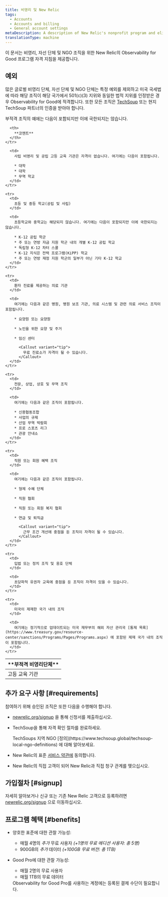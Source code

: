 ```yaml
---
title: 비영리 및 New Relic
tags:
  - Accounts
  - Accounts and billing
  - General account settings
metaDescription: A description of New Relic's nonprofit program and eligibility requirements.
translationType: machine
---
```


이 문서는 비영리, 자선 단체 및 NGO 조직을 위한 New Relic의 Observability for Good 프로그램 자격 지침을 제공합니다.

## 예외

많은 글로벌 비영리 단체, 자선 단체 및 NGO 단체는 특정 예외를 제외하고 미국 국세법에 따라 해당 조직이 해당 국가에서 501(c)(3) 지위와 동일한 법적 지위를 인정받은 경우 Observability for Good에 적격합니다. 또한 모든 조직은 [TechSoup](https://www.techsoup.global/techsoup-local-ngo-definitions) 또는 현지 TechSoup 파트너의 인증을 받아야 합니다.

부적격 조직의 예에는 다음이 포함되지만 이에 국한되지는 않습니다.

<table>
  <thead>
    <tr>
      <th style={{ width: "200px" }}>
        **부적격 비영리단체**
      </th>

      <th>
        **코멘트**
      </th>
    </tr>
  </thead>

  <tbody>
    <tr>
      <td>
        고등 교육 기관
      </td>

      <td>
        사립 비영리 및 공립 고등 교육 기관은 자격이 없습니다. 여기에는 다음이 포함됩니다.

        * 대학
        * 대학
        * 무역 학교
      </td>
    </tr>

    <tr>
      <td>
        초등 및 중등 학교(공립 및 사립)
      </td>

      <td>
        초등학교와 중학교는 해당되지 않습니다. 여기에는 다음이 포함되지만 이에 국한되지는 않습니다.

        * K-12 공립 학군
        * 주 또는 연방 자금 지원 학군 내의 개별 K-12 공립 학교
        * 독립형 K-12 차터 스쿨
        * K-12 지식은 전력 프로그램(KiPP) 학교
        * 주 또는 연방 재정 지원 학군의 일부가 아닌 기타 K-12 학교
      </td>
    </tr>

    <tr>
      <td>
        환자 진료를 제공하는 의료 기관
      </td>

      <td>
        여기에는 다음과 같은 병원, 병원 보조 기관, 의료 시스템 및 관련 의료 서비스 조직이 포함됩니다.

        * 요양원 또는 요양원

        * 노인을 위한 요양 및 주거

        * 임신 센터

          <Callout variant="tip">
            무료 진료소가 자격이 될 수 있습니다.
          </Callout>
      </td>
    </tr>

    <tr>
      <td>
        전문, 상업, 상호 및 무역 조직
      </td>

      <td>
        여기에는 다음과 같은 조직이 포함됩니다.

        * 신용협동조합
        * 사업의 규제
        * 산업 무역 박람회
        * 프로 스포츠 리그
        * 관광 안내소
      </td>
    </tr>

    <tr>
      <td>
        직원 또는 회원 혜택 조직
      </td>

      <td>
        여기에는 다음과 같은 조직이 포함됩니다.

        * 형제 수혜 단체

        * 직원 협회

        * 직원 또는 회원 복지 협회

        * 연금 및 퇴직금

          <Callout variant="tip">
            근무 조건 개선에 중점을 둔 조직이 자격이 될 수 있습니다.
          </Callout>
      </td>
    </tr>

    <tr>
      <td>
        입법 또는 정치 조직 및 옹호 단체
      </td>

      <td>
        초당파적 유권자 교육에 중점을 둔 조직이 자격이 있을 수 있습니다.
      </td>
    </tr>

    <tr>
      <td>
        미국이 제재한 국가 내의 조직
      </td>

      <td>
        여기에는 정기적으로 업데이트되는 미국 재무부의 해외 자산 관리국 [통제 목록](https://www.treasury.gov/resource-center/sanctions/Programs/Pages/Programs.aspx) 에 포함된 제재 국가 내의 조직이 포함됩니다.
      </td>
    </tr>
  </tbody>
</table>

## 추가 요구 사항 [#requirements]

참여하기 위해 승인된 조직은 또한 다음을 수행해야 합니다.

* [newrelic.org/signup](https://www.newrelic.org/signup) 을 통해 신청서를 제출하십시오.

* TechSoup을 통해 자격 확인 절차를 완료하세요.

  <Callout variant="tip">
    TechSoups 지역 NGO [정의](https://www.techsoup.global/techsoup-local-ngo-definitions) 에 대해 알아보세요.
  </Callout>

* New Relic의 표준 [서비스 약관에](https://newrelic.com/terms) 동의합니다.

* New Relic의 직접 고객이 되어 New Relic과 직접 청구 관계를 맺으십시오.

## 가입절차 [#signup]

자세히 알아보거나 신규 또는 기존 New Relic 고객으로 등록하려면 [newrelic.org/signup](https://www.newrelic.org/signup) 으로 이동하십시오.

## 프로그램 혜택 [#benefits]

* 양호한 표준에 대한 관찰 가능성:

  * 매월 4명의 _추가_ 무료 사용자 _(+1명의 무료 에디션 사용자: 총 5명)_
  * 900GB의 _추가_ 데이터 _(+100GB 무료 버전: 총 1TB)_

* Good Pro에 대한 관찰 가능성:

  * 매월 2명의 무료 사용자
  * 매월 1TB의 무료 데이터

  <Callout variant="tip">
    Observability for Good Pro를 사용하는 계정에는 등록된 결제 수단이 필요합니다.
  </Callout>
